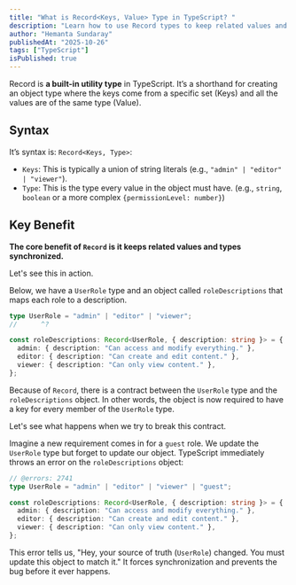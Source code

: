 ```yaml
---
title: "What is Record<Keys, Value> Type in TypeScript? "
description: "Learn how to use Record types to keep related values and types synchronized."
author: "Hemanta Sundaray"
publishedAt: "2025-10-26"
tags: ["TypeScript"]
isPublished: true
---
```


Record is **a built-in utility type** in TypeScript. It’s a shorthand for creating an object type where the keys come from a specific set (Keys) and all the values are of the same type (Value).

## Syntax

It’s syntax is: `Record<Keys, Type>`:

- `Keys`: This is typically a union of string literals (e.g., `"admin" | "editor" | "viewer"`).
- `Type`: This is the type every value in the object must have. (e.g., `string`, `boolean` or a more complex `{permissionLevel: number}`)

## Key Benefit

**The core benefit of `Record` is it keeps related values and types synchronized.**

Let's see this in action.

Below, we have a `UserRole` type and an object called `roleDescriptions` that maps each role to a description.

```ts twoslash title="TypeScript"
type UserRole = "admin" | "editor" | "viewer";
//      ^?

const roleDescriptions: Record<UserRole, { description: string }> = {
  admin: { description: "Can access and modify everything." },
  editor: { description: "Can create and edit content." },
  viewer: { description: "Can only view content." },
};
```

Because of `Record`, there is a contract between the `UserRole` type and the `roleDescriptions` object. In other words, the object is now required to have a key for every member of the `UserRole` type.

Let's see what happens when we try to break this contract.

Imagine a new requirement comes in for a `guest` role. We update the `UserRole` type but forget to update our object. TypeScript immediately throws an error on the `roleDescriptions` object:

```ts twoslash title="TypeScript"
// @errors: 2741
type UserRole = "admin" | "editor" | "viewer" | "guest";

const roleDescriptions: Record<UserRole, { description: string }> = {
  admin: { description: "Can access and modify everything." },
  editor: { description: "Can create and edit content." },
  viewer: { description: "Can only view content." },
};
```

This error tells us, "Hey, your source of truth (`UserRole`) changed. You must update this object to match it." It forces synchronization and prevents the bug before it ever happens.
